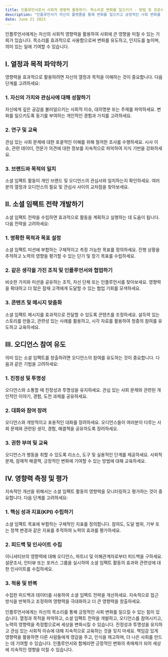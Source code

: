 ```yaml
---
title: 인플루언서로서 사회적 영향력 활용하기: 목소리로 변화를 일으키기 - 방법 및 프로세스
description: "인플루언서가 자신의 플랫폼을 통해 변화를 일으키고 긍정적인 사회 변화를 창출할 수 있는 방법과 프로세스에 대한 귀중한 인사이트를 제공합니다."
date: June 21 2023
---
```





인플루언서에게는 자신의 사회적 영향력을 활용하여 사회에 큰 영향을 미칠 수 있는 기회가 있습니다. 목소리를 효과적으로 사용함으로써 변화를 유도하고, 인지도를 높이며, 의미 있는 일에 기여할 수 있습니다. 

## I. 열정과 목적 파악하기
영향력을 효과적으로 활용하려면 자신의 열정과 목적을 이해하는 것이 중요합니다. 다음 단계를 고려하세요:

### 1. 자신의 가치와 관심사에 대해 성찰하기
자신에게 깊은 공감을 불러일으키는 사회적 이슈, 대의명분 또는 주제를 파악하세요.
변화를 일으키도록 동기를 부여하는 개인적인 경험과 가치를 고려하세요.
### 2. 연구 및 교육
관심 있는 사회 문제에 대한 포괄적인 이해를 위해 철저한 조사를 수행하세요.
시사 이슈, 관련 데이터, 전문가 의견에 대한 정보를 지속적으로 파악하여 지식 기반을 강화하세요.
### 3. 브랜드와 목적의 일치
소셜 임팩트 활동이 개인 브랜드 및 오디언스의 관심사와 일치하는지 확인하세요.
여러분의 열정과 오디언스의 필요 및 관심사 사이의 교차점을 찾아보세요.
## II. 소셜 임팩트 전략 개발하기
소셜 임팩트 전략을 수립하면 효과적으로 활동을 계획하고 실행하는 데 도움이 됩니다. 다음 전략을 고려하세요:

### 1. 명확한 목적과 목표 설정
소셜 임팩트 미션에 부합하는 구체적이고 측정 가능한 목표를 정의하세요.
진행 상황을 추적하고 노력의 영향을 평가할 수 있는 단기 및 장기 목표를 수립하세요.
### 2. 같은 생각을 가진 조직 및 인플루언서와 협업하기
비슷한 가치와 미션을 공유하는 조직, 자선 단체 또는 인플루언서를 찾아보세요.
영향력을 확대하고 더 많은 잠재 고객에게 도달할 수 있는 협업 기회를 모색하세요.
### 3. 콘텐츠 및 메시지 맞춤화
소셜 임팩트 메시지를 효과적으로 전달할 수 있도록 콘텐츠를 조정하세요.
설득력 있는 스토리를 만들고, 관련성 있는 사례를 활용하고, 시각 자료를 활용하여 청중의 참여를 유도하고 교육하세요.
## III. 오디언스 참여 유도
의미 있는 소셜 임팩트를 창출하려면 오디언스의 참여를 유도하는 것이 중요합니다. 다음과 같은 기법을 고려하세요:

### 1. 진정성 및 투명성
오디언스와 소통할 때 진정성과 투명성을 유지하세요.
관심 있는 사회 문제와 관련된 개인적인 이야기, 경험, 도전 과제를 공유하세요.
### 2. 대화와 참여 장려
오디언스와 개방적이고 포용적인 대화를 장려하세요.
오디언스들이 여러분이 다루는 사회 문제와 관련된 생각, 경험, 해결책을 공유하도록 장려하세요.
### 3. 권한 부여 및 교육
오디언스가 행동을 취할 수 있도록 리소스, 도구 및 실용적인 단계를 제공하세요.
사회적 문제, 잠재적 해결책, 긍정적인 변화에 기여할 수 있는 방법에 대해 교육하세요.
## IV. 영향력 측정 및 평가
지속적인 개선을 위해서는 소셜 임팩트 활동의 영향력을 모니터링하고 평가하는 것이 중요합니다. 다음 단계를 고려하세요:

### 1. 핵심 성과 지표(KPI) 수립하기
소셜 임팩트 목표에 부합하는 구체적인 지표를 정의합니다.
참여도, 도달 범위, 기부 또는 정책 변경과 같은 지표를 추적하여 노력의 효과를 평가하세요.
### 2. 피드백 및 인사이트 수집
이니셔티브의 영향력에 대해 오디언스, 파트너 및 이해관계자로부터 피드백을 구하세요.
설문조사, 인터뷰 또는 포커스 그룹을 실시하여 소셜 임팩트 활동의 효과와 관련성에 대한 인사이트를 수집하세요.
### 3. 적응 및 반복
수집한 피드백과 데이터를 사용하여 소셜 임팩트 전략을 개선하세요.
지속적으로 접근 방식을 반복하고 조정하여 영향력을 극대화하고 더 큰 영향력을 창출하세요.

인플루언서에게는 자신의 목소리를 통해 긍정적인 사회 변화를 일으킬 수 있는 힘이 있습니다. 열정과 목적을 파악하고, 소셜 임팩트 전략을 개발하고, 오디언스를 참여시키고, 노력의 영향력을 측정함으로써 세상을 변화시킬 수 있습니다. 진정성과 투명성을 유지하고 관심 있는 사회적 이슈에 대해 지속적으로 교육하는 것을 잊지 마세요. 책임감 있게 영향력을 활용하면 다른 사람들에게 영감을 주고, 인식을 제고하며, 더 나은 사회를 만드는 데 기여할 수 있습니다. 인플루언서와 함께라면 긍정적인 변화의 촉매제가 되어 세상에 지속적인 영향을 미칠 수 있습니다.